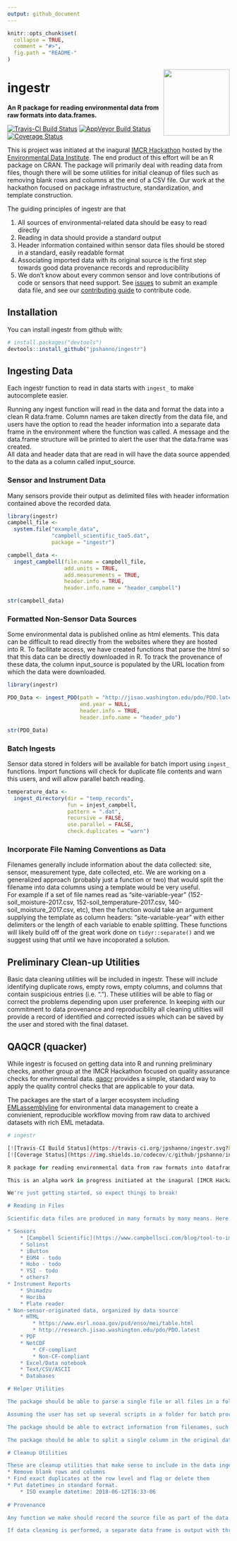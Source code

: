 ```yaml
---
output: github_document
---
```


<!-- README.md is generated from README.Rmd. Please edit that file -->

```r
knitr::opts_chunk$set(
  collapse = TRUE,
  comment = "#>",
  fig.path = "README-"
)
```

<img src="inst/img/logo_ingestr.svg" align="right" width=150px>  

# ingestr

__An R package for reading environmental data from raw formats into data.frames.__

[![Travis-CI Build Status](https://travis-ci.org/jpshanno/ingestr.svg?branch=master)](https://travis-ci.org/jpshanno/ingestr)
[![AppVeyor Build Status](https://ci.appveyor.com/api/projects/status/github/jpshanno/ingestr?branch=master&svg=true)](https://ci.appveyor.com/project/jpshanno/ingestr)
[![Coverage Status](https://img.shields.io/codecov/c/github/jpshanno/ingestr/master.svg)](https://codecov.io/github/jpshanno/ingestr?branch=master)

This is project was initiated at the inagural [IMCR Hackathon](https://github.com/IMCR-Hackathon/HackathonCentral) hosted by the [Environmental Data Institute](https://environmentaldatainitiative.org/). The end product of this effort will be an R package on CRAN.  The package will primarily deal with reading data from files, though there will be some utilities for initial cleanup of files such as removing blank rows and columns at the end of a CSV file. Our work at the hackathon focused on package infrastructure, standardization, and template construction. 

The guiding principles of ingestr are that

1. All sources of environmental-related data should be easy to read directly
2. Reading in data should provide a standard output
3. Header information contained within sensor data files should be stored in a standard, easily readable format
4. Associating imported data with its original source is the first step towards good data provenance records and reproducibility
5. We don't know about every common sensor and love contributions of code or sensors that need support. See [issues](https://github.com/jpshanno/ingestr/issues) to submit an example data file, and see our [contributing guide](https://github.com/jpshanno/ingestr/blob/master/CONTRIBUTING.md) to contribute code.

## Installation

You can install ingestr from github with:

```r
# install.packages("devtools")
devtools::install_github("jpshanno/ingestr")
```

## Ingesting Data
Each ingestr function to read in data starts with `ingest_` to make autocomplete easier. 

Running any ingest function will read in the data and format the data into a clean R data.frame. Column names are taken directly from the data file, and users have the option to read the header information into a separate data frame in the environment where the function was called. A message and the data.frame structure will be printed to alert the user that the data.frame was created.  
All data and header data that are read in will have the data source appended to the data as a column called input_source.

### Sensor and Instrument Data
Many sensors provide their output as delimited files with header information contained above the recorded data. 
```r
library(ingestr)
campbell_file <- 
  system.file("example_data",
              "campbell_scientific_tao5.dat",
              package = "ingestr")

campbell_data <- 
  ingest_campbell(file.name = campbell_file,
                  add.units = TRUE,
                  add.measurements = TRUE,
                  header.info = TRUE,
                  header.info.name = "header_campbell")

str(campbell_data)
```

### Formatted Non-Sensor Data Sources
Some environmental data is published online as html elements.  This data can be difficult to read directly from the websites where they are hosted into R.  To facilitate access, we have created functions that parse the html so that this data can be directly downloaded in R.  To track the provenance of these data, the column input_source is populated by the URL location from which the data were downloaded.  

```r
library(ingestr)

PDO_Data <- ingest_PDO(path = "http://jisao.washington.edu/pdo/PDO.latest",  
                       end.year = NULL,
                       header.info = TRUE,
                       header.info.name = "header_pdo")

str(PDO_Data)
```

### Batch Ingests
Sensor data stored in folders will be available for batch import using `ingest_` functions. Import functions will check for duplicate file contents and warn this users, and will allow parallel batch reading.

```r
temperature_data <- 
  ingest_directory(dir = "temp_records",
                   fun = injest_campbell,
                   pattern = ".dat",
                   recursive = FALSE,
                   use.parallel = FALSE,
                   check.duplicates = "warn")
```

### Incorporate File Naming Conventions as Data

Filenames generally include information about the data collected: site, sensor, measurement type, date collected, etc. We are working on a generalized approach (probably just a function or two) that would split the filename into data columns using a template would be very useful.  
For example if a set of file names read as "site-variable-year" (152-soil_moisture-2017.csv, 152-soil_temperature-2017.csv, 140-soil_moisture_2017.csv, etc), then the function would take an argument supplying the template as column headers: "site-variable-year" with either delimiters or the length of each variable to enable splitting. These functions will likely build off of the great work done on `tidyr::separate()` and we suggest using that until we have incoporated a solution.

## Preliminary Clean-up Utilities

Basic data cleaning utilities will be included in ingestr. These will include identifying duplicate rows, empty rows, empty columns, and columns that contain suspicious entries (i.e. "."). These utilities will be able to flag or correct the problems depending upon user preference. In keeping with our commitment to data provenance and reproduciblity all cleaning utilties will provide a record of identified and corrected issues which can be saved by the user and stored with the final dataset.

## QAQCR (quacker)

While ingestr is focused on getting data into R and running preliminary checks, another group at the IMCR Hackathon focused on quality assurance checks for envrinmental data. [qaqcr](https://github.com/IMCR-Hackathon/qaqc_tools) provides a simple, standard way to apply the quality control checks that are applicable to your data.

The packages are the start of a larger ecosystem including [EMLassemblyline](https://github.com/EDIorg/EMLassemblyline) for environmental data management to create a convienient, reproducible workflow moving from raw data to archived datasets with rich EML metadata.



```r

# ingestr

[![Travis-CI Build Status](https://travis-ci.org/jpshanno/ingestr.svg?branch=master)](https://travis-ci.org/jpshanno/ingestr)
[![Coverage Status](https://img.shields.io/codecov/c/github/jpshanno/ingestr/master.svg)](https://codecov.io/github/jpshanno/ingestr?branch=master)

R package for reading environmental data from raw formats into dataframes. 

This is an alpha work in progress initiated at the inagural [IMCR Hackathon](https://github.com/IMCR-Hackathon/HackathonCentral).  The end product of this effort will be an R package on CRAN.  The package will primarily deal with reading data from files, though there will be some utilities for initial cleanup of files such as removing blank rows and columns at the end of a CSV file.

We're just getting started, so expect things to break!

# Reading in Files

Scientific data files are produced in many formats by many means. Here's what's on our radar.

* Sensors
    * [Campbell Scientific](https://www.campbellsci.com/blog/tool-to-import-data-to-r)
    * Solinst
    * iButton
    * EGM4 - todo
    * Hobo - todo
    * YSI - todo
    * others?
* Instrument Reports
    * Shimadzu
    * Horiba
    * Plate reader
* Non-sensor-originated data, organized by data source
    * HTML
        * https://www.esrl.noaa.gov/psd/enso/mei/table.html
        * http://research.jisao.washington.edu/pdo/PDO.latest
    * PDF
    * NetCDF
        * CF-compliant
        * Non-CF-compliant
    * Excel/Data notebook
    * Text/CSV/ASCII
    * Databases

# Helper Utilities

The package should be able to parse a single file or all files in a folder or zip file. If batch reading files then files should be checked for duplicate contents.

Assuming the user has set up several scripts in a folder for batch processing files, the package should support batch running all scripts in that folder.

The package should be able to extract information from filenames, such as station, date, variable, into columns within the data frame. For example if a set of file names read as "site-variable-year" (152-soil_moisture-2017, 152-soil_temperature-2017, 140-soil_moisture_2017, etc), then the function would take an argument supplying the template as column headers: "site-variable-year".

The package should be able to split a single column in the original data into multiple columns in the data frame, a la [tidyr](http://tidyr.tidyverse.org/).

# Cleanup Utilities

These are cleanup utilities that make sense to include in the data ingestion step.
* Remove blank rows and columns
* Find exact duplicates at the row level and flag or delete them
* Put datetimes in standard format.
    * ISO example datetime: 2018-06-12T16:33-06
  
# Provenance

Any function we make should record the source file as part of the data.

If data cleaning is performed, a separate data frame is output with three columns: the original filename, the line of text or data from the original file that was cleaned or removed, and the reason.

```
